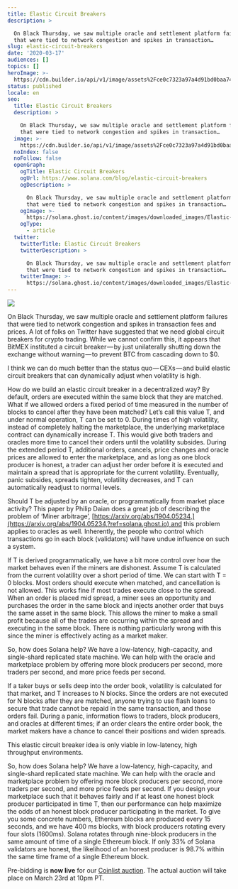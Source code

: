 ```yaml
---
title: Elastic Circuit Breakers
description: >

  On Black Thursday, we saw multiple oracle and settlement platform failures
  that were tied to network congestion and spikes in transaction…
slug: elastic-circuit-breakers
date: '2020-03-17'
audiences: []
topics: []
heroImage: >-
  https://cdn.builder.io/api/v1/image/assets%2Fce0c7323a97a4d91bd0baa7490ec9139%2F5a6080d6ff224bcf9592465e7b865a1b
status: published
locale: en
seo:
  title: Elastic Circuit Breakers
  description: >

    On Black Thursday, we saw multiple oracle and settlement platform failures
    that were tied to network congestion and spikes in transaction…
  image: >-
    https://cdn.builder.io/api/v1/image/assets%2Fce0c7323a97a4d91bd0baa7490ec9139%2F5a6080d6ff224bcf9592465e7b865a1b
  noIndex: false
  noFollow: false
  openGraph:
    ogTitle: Elastic Circuit Breakers
    ogUrl: https://www.solana.com/blog/elastic-circuit-breakers
    ogDescription: >

      On Black Thursday, we saw multiple oracle and settlement platform failures
      that were tied to network congestion and spikes in transaction…
    ogImage: >-
      https://solana.ghost.io/content/images/downloaded_images/Elastic-Circuit-Breakers/1-NbrWZ0dChSls2WZScjU5uQ-1.png
    ogType:
      - article
  twitter:
    twitterTitle: Elastic Circuit Breakers
    twitterDescription: >

      On Black Thursday, we saw multiple oracle and settlement platform failures
      that were tied to network congestion and spikes in transaction…
    twitterImage: >-
      https://solana.ghost.io/content/images/downloaded_images/Elastic-Circuit-Breakers/1-NbrWZ0dChSls2WZScjU5uQ-1.png
---
```


![](/elastic-circuit-breakers/image-1.jpg)

On Black Thursday, we saw multiple oracle and settlement platform failures that were tied to network congestion and spikes in transaction fees and prices. A lot of folks on Twitter have suggested that we need global circuit breakers for crypto trading. While we cannot confirm this, it appears that BitMEX instituted a circuit breaker — by just unilaterally shutting down the exchange without warning — to prevent BTC from cascading down to $0.

I think we can do much better than the status quo — CEXs — and build elastic circuit breakers that can dynamically adjust when volatility is high.

How do we build an elastic circuit breaker in a decentralized way? By default, orders are executed within the same block that they are matched. What if we allowed orders a fixed period of time measured in the number of blocks to cancel after they have been matched? Let’s call this value T, and under normal operation, T can be set to 0. During times of high volatility, instead of completely halting the marketplace, the underlying marketplace contract can dynamically increase T. This would give both traders and oracles more time to cancel their orders until the volatility subsides. During the extended period T, additional orders, cancels, price changes and oracle prices are allowed to enter the marketplace, and as long as one block producer is honest, a trader can adjust her order before it is executed and maintain a spread that is appropriate for the current volatility. Eventually, panic subsides, spreads tighten, volatility decreases, and T can automatically readjust to normal levels.

Should T be adjusted by an oracle, or programmatically from market place activity? This paper by Philip Daian does a great job of describing the problem of ‘Miner arbitrage’, [https://arxiv.org/abs/1904.05234,](https://arxiv.org/abs/1904.05234,?ref=solana.ghost.io) and this problem applies to oracles as well. Inherently, the people who control which transactions go in each block (validators) will have undue influence on such a system.

If T is derived programmatically, we have a bit more control over how the market behaves even if the miners are dishonest. Assume T is calculated from the current volatility over a short period of time. We can start with T = 0 blocks. Most orders should execute when matched, and cancellation is not allowed. This works fine if most trades execute close to the spread. When an order is placed mid spread, a miner sees an opportunity and purchases the order in the same block and injects another order that buys the same asset in the same block. This allows the miner to make a small profit because all of the trades are occurring within the spread and executing in the same block. There is nothing particularly wrong with this since the miner is effectively acting as a market maker.

So, how does Solana help? We have a low-latency, high-capacity, and single-shard replicated state machine. We can help with the oracle and marketplace problem by offering more block producers per second, more traders per second, and more price feeds per second.

If a taker buys or sells deep into the order book, volatility is calculated for that market, and T increases to N blocks. Since the orders are not executed for N blocks after they are matched, anyone trying to use flash loans to secure that trade cannot be repaid in the same transaction, and those orders fail. During a panic, information flows to traders, block producers, and oracles at different times; if an order clears the entire order book, the market makers have a chance to cancel their positions and widen spreads.

This elastic circuit breaker idea is only viable in low-latency, high throughput environments.

So, how does Solana help? We have a low-latency, high-capacity, and single-shard replicated state machine. We can help with the oracle and marketplace problem by offering more block producers per second, more traders per second, and more price feeds per second. If you design your marketplace such that it behaves fairly and if at least one honest block producer participated in time T, then our performance can help maximize the odds of an honest block producer participating in the market. To give you some concrete numbers, Ethereum blocks are produced every 15 seconds, and we have 400 ms blocks, with block producers rotating every four slots (1600ms). Solana rotates through nine-block producers in the same amount of time of a single Ethereum block. If only 33% of Solana validators are honest, the likelihood of an honest producer is 98.7% within the same time frame of a single Ethereum block.

Pre-bidding is **now live** for our [Coinlist auction](http://coinlist.co/solana?ref=solana.ghost.io). The actual auction will take place on March 23rd at 10pm PT.
